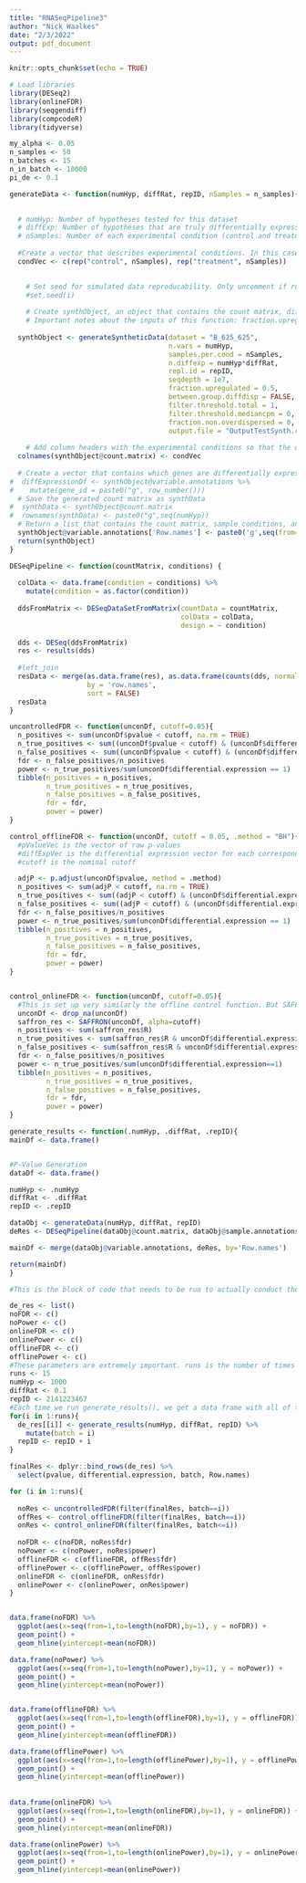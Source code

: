 ```yaml
---
title: "RNASeqPipeline3"
author: "Nick Waalkes"
date: "2/3/2022"
output: pdf_document
---
```


```r
knitr::opts_chunk$set(echo = TRUE)

# Load libraries
library(DESeq2)
library(onlineFDR)
library(seqgendiff)
library(compcodeR)
library(tidyverse)

my_alpha <- 0.05
n_samples <- 50
n_batches <- 15
n_in_batch <- 10000
pi_de <- 0.1
```


```r
generateData <- function(numHyp, diffRat, repID, nSamples = n_samples){
  

  # numHyp: Number of hypotheses tested for this dataset
  # diffExp: Number of hypotheses that are truly differentially expressed in the treatment condition
  # nSamples: Number of each experimental condition (control and treatment)
  
  #Create a vector that describes experimental conditions. In this case, control and treatment
  condVec <- c(rep("control", nSamples), rep("treatment", nSamples)) 
  

    # Set seed for simulated data reproducability. Only uncomment if running final analysis that will be featured in thesis           paper or presentation
    #set.seed(i)
    
    # Create synthObject, an object that contains the count matrix, differential expression matrix, and other info about the          synthetic data. This simulated data is based on the mean and variance estimates from data in Pickrell et al (2010) and          Cheung et al (2010). For more detail regarding the data simulation process, review Soneson and Delorenzi (2013).             
    # Important notes about the inputs of this function: fraction.upregulated represents what fraction of the differentially          expressed genes are upregulated (treatment mean count is higher than sample mean count for that gene). Keeping this close       to a half is important. At the extremes of up- or downregulation both offline and online control mechanisms begin to break       due to weirdness of DEA. Luckily, this seems to line up rather effectively with the reality of most treatment conditions.       Additionally, in real world circumstances a significant tilt in regulation will be able to be seen in the data, and thus        can be expected before any analysis is done.
  
  synthObject <- generateSyntheticData(dataset = "B_625_625", 
                                       n.vars = numHyp, 
                                       samples.per.cond = nSamples, 
                                       n.diffexp = numHyp*diffRat, 
                                       repl.id = repID, 
                                       seqdepth = 1e7, 
                                       fraction.upregulated = 0.5, 
                                       between.group.diffdisp = FALSE, 
                                       filter.threshold.total = 1, 
                                       filter.threshold.mediancpm = 0, 
                                       fraction.non.overdispersed = 0, 
                                       output.file = "OutputTestSynth.rds")
  
    # Add column headers with the experimental conditions so that the differential expression understands which columns are           control and treatment.
  colnames(synthObject@count.matrix) <- condVec
  
  # Create a vector that contains which genes are differentially expressed by index. 1 if differentially expressed and 0 if not.
#  diffExpressionDf <- synthObject@variable.annotations %>%
#    mutate(gene_id = paste0("g", row_number()))
  # Save the generated count matrix as synthData
#  synthData <- synthObject@count.matrix
#  rownames(synthData) <- paste0("g",seq(numHyp))
  # Return a list that contains the count matrix, sample conditions, and differential expression vector
  synthObject@variable.annotations['Row.names'] <- paste0('g',seq(from=1,to=length(synthObject@variable.annotations$differential.expression)))
  return(synthObject)
}
```

```r
DESeqPipeline <- function(countMatrix, conditions) {
  
  colData <- data.frame(condition = conditions) %>%
    mutate(condition = as.factor(condition))
  
  ddsFromMatrix <- DESeqDataSetFromMatrix(countData = countMatrix, 
                                          colData = colData, 
                                          design = ~ condition)
  
  dds <- DESeq(ddsFromMatrix)
  res <- results(dds)
  
  #left_join
  resData <- merge(as.data.frame(res), as.data.frame(counts(dds, normalized = TRUE)), 
                   by = 'row.names', 
                   sort = FALSE)
  resData
}
```

```r
uncontrolledFDR <- function(unconDf, cutoff=0.05){
  n_positives <- sum(unconDf$pvalue < cutoff, na.rm = TRUE)
  n_true_positives <- sum((unconDf$pvalue < cutoff) & (unconDf$differential.expression==1), na.rm=TRUE)
  n_false_positives <- sum((unconDf$pvalue < cutoff) & (unconDf$differential.expression==0), na.rm=TRUE)
  fdr <- n_false_positives/n_positives
  power <- n_true_positives/sum(unconDf$differential.expression == 1)
  tibble(n_positives = n_positives,
         n_true_positives = n_true_positives,
         n_false_positives = n_false_positives,
         fdr = fdr,
         power = power)
}

control_offlineFDR <- function(unconDf, cutoff = 0.05, .method = "BH"){
  #pValueVec is the vector of raw p-values
  #diffExpVec is the differential expression vector for each corresponding p-value
  #cutoff is the nominal cutoff

  adjP <- p.adjust(unconDf$pvalue, method = .method)
  n_positives <- sum(adjP < cutoff, na.rm = TRUE)
  n_true_positives <- sum((adjP < cutoff) & (unconDf$differential.expression==1), na.rm=TRUE)
  n_false_positives <- sum((adjP < cutoff) & (unconDf$differential.expression==0), na.rm=TRUE)
  fdr <- n_false_positives/n_positives
  power <- n_true_positives/sum(unconDf$differential.expression == 1)
  tibble(n_positives = n_positives,
         n_true_positives = n_true_positives,
         n_false_positives = n_false_positives,
         fdr = fdr,
         power = power)
}


control_onlineFDR <- function(unconDf, cutoff=0.05){
  #This is set up very similarly the offline control function. But SAFFRON generates cutoffs rather than adjusted p-values, slightly altering the boolean checks
  unconDf <- drop_na(unconDf)
  saffron_res <- SAFFRON(unconDf, alpha=cutoff)
  n_positives <- sum(saffron_res$R)
  n_true_positives <- sum(saffron_res$R & unconDf$differential.expression==1, na.rm = TRUE)
  n_false_positives <- sum(saffron_res$R & unconDf$differential.expression==0, na.rm = TRUE)
  fdr <- n_false_positives/n_positives
  power <- n_true_positives/sum(unconDf$differential.expression==1)
  tibble(n_positives = n_positives,
         n_true_positives = n_true_positives,
         n_false_positives = n_false_positives,
         fdr = fdr,
         power = power)
}
```

```r
generate_results <- function(.numHyp, .diffRat, .repID){
mainDf <- data.frame()


#P-Value Generation
dataDf <- data.frame()

numHyp <- .numHyp
diffRat <- .diffRat
repID <- .repID

dataObj <- generateData(numHyp, diffRat, repID)
deRes <- DESeqPipeline(dataObj@count.matrix, dataObj@sample.annotations$condition)

mainDf <- merge(dataObj@variable.annotations, deRes, by='Row.names')

return(mainDf)
}
```

```r
#This is the block of code that needs to be run to actually conduct the analysis

de_res <- list()
noFDR <- c()
noPower <- c()
onlineFDR <- c()
onlinePower <- c()
offlineFDR <- c()
offlinePower <- c()
#These parameters are extremely important. runs is the number of times we simulate, numHyp is the number of hypotheses per family, numDiff is the number of those hypotheses that are differentially expressed, and numFam is the number of families per simulation (essentially, the number of times that we append data and run control again.)
runs <- 15
numHyp <- 1000
diffRat <- 0.1
repID <- 2141223467
#Each time we run generate_results(), we get a data frame with all of the relevant information. Across the runs, we append the newly generated data frame, currentRun, to sumDf.
for(i in 1:runs){
  de_res[[i]] <- generate_results(numHyp, diffRat, repID) %>%
    mutate(batch = i)
  repID <- repID + i
}

finalRes <- dplyr::bind_rows(de_res) %>%
  select(pvalue, differential.expression, batch, Row.names)

for (i in 1:runs){
  
  noRes <- uncontrolledFDR(filter(finalRes, batch==i))
  offRes <- control_offlineFDR(filter(finalRes, batch==i))
  onRes <- control_onlineFDR(filter(finalRes, batch<=i))
  
  noFDR <- c(noFDR, noRes$fdr)
  noPower <- c(noPower, noRes$power)
  offlineFDR <- c(offlineFDR, offRes$fdr)
  offlinePower <- c(offlinePower, offRes$power)
  onlineFDR <- c(onlineFDR, onRes$fdr)
  onlinePower <- c(onlinePower, onRes$power)
}


data.frame(noFDR) %>%
  ggplot(aes(x=seq(from=1,to=length(noFDR),by=1), y = noFDR)) + 
  geom_point() +
  geom_hline(yintercept=mean(noFDR))

data.frame(noPower) %>%
  ggplot(aes(x=seq(from=1,to=length(noPower),by=1), y = noPower)) + 
  geom_point() +
  geom_hline(yintercept=mean(noPower))


data.frame(offlineFDR) %>%
  ggplot(aes(x=seq(from=1,to=length(offlineFDR),by=1), y = offlineFDR)) + 
  geom_point() +
  geom_hline(yintercept=mean(offlineFDR))

data.frame(offlinePower) %>%
  ggplot(aes(x=seq(from=1,to=length(offlinePower),by=1), y = offlinePower)) + 
  geom_point() +
  geom_hline(yintercept=mean(offlinePower))
 
 
data.frame(onlineFDR) %>%
  ggplot(aes(x=seq(from=1,to=length(onlineFDR),by=1), y = onlineFDR)) + 
  geom_point() +
  geom_hline(yintercept=mean(onlineFDR))

data.frame(onlinePower) %>%
  ggplot(aes(x=seq(from=1,to=length(onlinePower),by=1), y = onlinePower)) + 
  geom_point() +
  geom_hline(yintercept=mean(onlinePower))
 

```